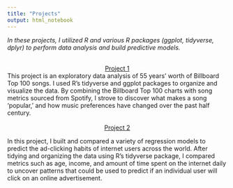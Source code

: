 ```yaml
---
title: "Projects"
output: html_notebook
---
```


_In these projects, I utilized R and various R packages (ggplot, tidyverse, dplyr) to perform data analysis and build predictive models._
<br></br>

<center>[Project 1](/Project1/)</center>

This project is an exploratory data analysis of 55 years' worth of Billboard Top 100 songs. I used R's tidyverse and ggplot packages to organize and visualize the data. By combining the Billboard Top 100 charts with song metrics sourced from Spotify, I strove to discover what makes a song 'popular,' and how music preferences have changed over the past half century.
<br></br>
<center>[Project 2](/Project2/)</center>

In this project, I built and compared a variety of regression models to predict the ad-clicking habits of internet users across the world. After tidying and organizing the data using R's tidyverse package, I compared metrics such as age, income, and amount of time spent on the internet daily to uncover patterns that could be used to predict if an individual user will click on an online advertisement.